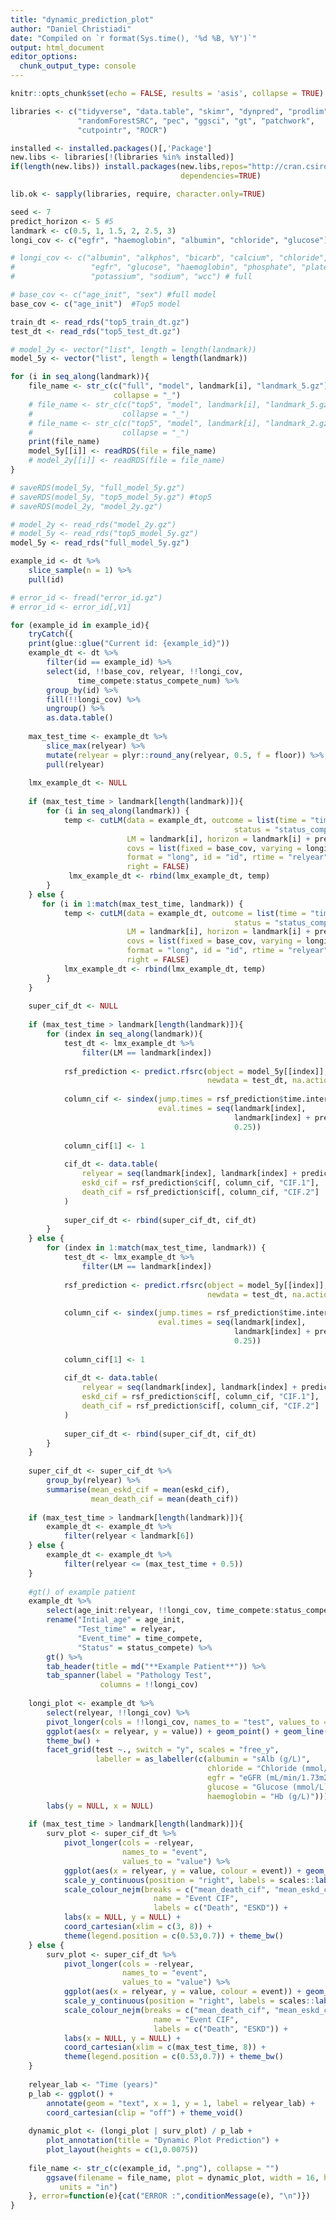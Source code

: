 ```yaml
---
title: "dynamic_prediction_plot"
author: "Daniel Christiadi"
date: "Compiled on `r format(Sys.time(), '%d %B, %Y')`"
output: html_document
editor_options: 
  chunk_output_type: console
---
```


```r
knitr::opts_chunk$set(echo = FALSE, results = 'asis', collapse = TRUE)

libraries <- c("tidyverse", "data.table", "skimr", "dynpred", "prodlim", 
               "randomForestSRC", "pec", "ggsci", "gt", "patchwork", 
               "cutpointr", "ROCR")

installed <- installed.packages()[,'Package']
new.libs <- libraries[!(libraries %in% installed)]
if(length(new.libs)) install.packages(new.libs,repos="http://cran.csiro.au",
                                      dependencies=TRUE)

lib.ok <- sapply(libraries, require, character.only=TRUE)

seed <- 7
predict_horizon <- 5 #5
landmark <- c(0.5, 1, 1.5, 2, 2.5, 3)
longi_cov <- c("egfr", "haemoglobin", "albumin", "chloride", "glucose") #top 5

# longi_cov <- c("albumin", "alkphos", "bicarb", "calcium", "chloride",
#                 "egfr", "glucose", "haemoglobin", "phosphate", "platelet",
#                 "potassium", "sodium", "wcc") # full

# base_cov <- c("age_init", "sex") #full model
base_cov <- c("age_init")  #Top5 model
```

```r
train_dt <- read_rds("top5_train_dt.gz")
test_dt <- read_rds("top5_test_dt.gz")
```

```r
# model_2y <- vector("list", length = length(landmark))
model_5y <- vector("list", length = length(landmark))

for (i in seq_along(landmark)){
    file_name <- str_c(c("full", "model", landmark[i], "landmark_5.gz"), 
                       collapse = "_")
    # file_name <- str_c(c("top5", "model", landmark[i], "landmark_5.gz"), 
    #                    collapse = "_")
    # file_name <- str_c(c("top5", "model", landmark[i], "landmark_2.gz"), 
    #                    collapse = "_")
    print(file_name)
    model_5y[[i]] <- readRDS(file = file_name)
    # model_2y[[i]] <- readRDS(file = file_name)
}

# saveRDS(model_5y, "full_model_5y.gz")
# saveRDS(model_5y, "top5_model_5y.gz") #top5
# saveRDS(model_2y, "model_2y.gz")

# model_2y <- read_rds("model_2y.gz")
# model_5y <- read_rds("top5_model_5y.gz")
model_5y <- read_rds("full_model_5y.gz")
```

```r
example_id <- dt %>%
    slice_sample(n = 1) %>%
    pull(id)

# error_id <- fread("error_id.gz")
# error_id <- error_id[,V1]

for (example_id in example_id){
    tryCatch({
    print(glue::glue("Current id: {example_id}"))
    example_dt <- dt %>% 
        filter(id == example_id) %>% 
        select(id, !!base_cov, relyear, !!longi_cov, 
               time_compete:status_compete_num) %>% 
        group_by(id) %>% 
        fill(!!longi_cov) %>% 
        ungroup() %>% 
        as.data.table()
    
    max_test_time <- example_dt %>% 
        slice_max(relyear) %>% 
        mutate(relyear = plyr::round_any(relyear, 0.5, f = floor)) %>% 
        pull(relyear)
    
    lmx_example_dt <- NULL
    
    if (max_test_time > landmark[length(landmark)]){
        for (i in seq_along(landmark)) {
            temp <- cutLM(data = example_dt, outcome = list(time = "time_compete",
                                                  status = "status_compete_num"),
                          LM = landmark[i], horizon = landmark[i] + predict_horizon,
                          covs = list(fixed = base_cov, varying = longi_cov),
                          format = "long", id = "id", rtime = "relyear", 
                          right = FALSE) 
             lmx_example_dt <- rbind(lmx_example_dt, temp)
        }
    } else {
       for (i in 1:match(max_test_time, landmark)) {
            temp <- cutLM(data = example_dt, outcome = list(time = "time_compete",
                                                  status = "status_compete_num"),
                          LM = landmark[i], horizon = landmark[i] + predict_horizon,
                          covs = list(fixed = base_cov, varying = longi_cov),
                          format = "long", id = "id", rtime = "relyear", 
                          right = FALSE) 
            lmx_example_dt <- rbind(lmx_example_dt, temp)
        } 
    }
    
    super_cif_dt <- NULL
    
    if (max_test_time > landmark[length(landmark)]){
        for (index in seq_along(landmark)){
            test_dt <- lmx_example_dt %>% 
                filter(LM == landmark[index])
            
            rsf_prediction <- predict.rfsrc(object = model_5y[[index]],
                                            newdata = test_dt, na.action = "na.impute")
            
            column_cif <- sindex(jump.times = rsf_prediction$time.interest,
                                 eval.times = seq(landmark[index], 
                                                  landmark[index] + predict_horizon, 
                                                  0.25))
            
            column_cif[1] <- 1
            
            cif_dt <- data.table(
                relyear = seq(landmark[index], landmark[index] + predict_horizon, 0.25),
                eskd_cif = rsf_prediction$cif[, column_cif, "CIF.1"],
                death_cif = rsf_prediction$cif[, column_cif, "CIF.2"]
            )
            
            super_cif_dt <- rbind(super_cif_dt, cif_dt)
        }
    } else {
        for (index in 1:match(max_test_time, landmark)) {
            test_dt <- lmx_example_dt %>% 
                filter(LM == landmark[index])
            
            rsf_prediction <- predict.rfsrc(object = model_5y[[index]],
                                            newdata = test_dt, na.action = "na.impute")
            
            column_cif <- sindex(jump.times = rsf_prediction$time.interest,
                                 eval.times = seq(landmark[index], 
                                                  landmark[index] + predict_horizon, 
                                                  0.25))
            
            column_cif[1] <- 1
            
            cif_dt <- data.table(
                relyear = seq(landmark[index], landmark[index] + predict_horizon, 0.25),
                eskd_cif = rsf_prediction$cif[, column_cif, "CIF.1"],
                death_cif = rsf_prediction$cif[, column_cif, "CIF.2"]
            )
            
            super_cif_dt <- rbind(super_cif_dt, cif_dt)
        }
    }
    
    super_cif_dt <- super_cif_dt %>% 
        group_by(relyear) %>% 
        summarise(mean_eskd_cif = mean(eskd_cif),
                  mean_death_cif = mean(death_cif))
    
    if (max_test_time > landmark[length(landmark)]){
        example_dt <- example_dt %>% 
            filter(relyear < landmark[6])
    } else {
        example_dt <- example_dt %>% 
            filter(relyear <= (max_test_time + 0.5))
    }
    
    #gt() of example patient
    example_dt %>%
        select(age_init:relyear, !!longi_cov, time_compete:status_compete) %>%
        rename("Intial_age" = age_init,
               "Test_time" = relyear,
               "Event_time" = time_compete,
               "Status" = status_compete) %>%
        gt() %>%
        tab_header(title = md("**Example Patient**")) %>%
        tab_spanner(label = "Pathology Test",
                    columns = !!longi_cov)
        
    longi_plot <- example_dt %>% 
        select(relyear, !!longi_cov) %>% 
        pivot_longer(cols = !!longi_cov, names_to = "test", values_to = "value") %>% 
        ggplot(aes(x = relyear, y = value)) + geom_point() + geom_line() + 
        theme_bw() + 
        facet_grid(test ~., switch = "y", scales = "free_y",
                   labeller = as_labeller(c(albumin = "sAlb (g/L)", 
                                            chloride = "Chloride (mmol/L)",
                                            egfr = "eGFR (mL/min/1.73m2)",
                                            glucose = "Glucose (mmol/L)",
                                            haemoglobin = "Hb (g/L)"))) + 
        labs(y = NULL, x = NULL)
    
    if (max_test_time > landmark[length(landmark)]){
        surv_plot <- super_cif_dt %>% 
            pivot_longer(cols = -relyear,
                         names_to = "event",
                         values_to = "value") %>% 
            ggplot(aes(x = relyear, y = value, colour = event)) + geom_line() + 
            scale_y_continuous(position = "right", labels = scales::label_percent()) +
            scale_colour_nejm(breaks = c("mean_death_cif", "mean_eskd_cif"), 
                                name = "Event CIF", 
                                labels = c("Death", "ESKD")) +
            labs(x = NULL, y = NULL) + 
            coord_cartesian(xlim = c(3, 8)) + 
            theme(legend.position = c(0.53,0.7)) + theme_bw()
    } else {
        surv_plot <- super_cif_dt %>% 
            pivot_longer(cols = -relyear,
                         names_to = "event",
                         values_to = "value") %>% 
            ggplot(aes(x = relyear, y = value, colour = event)) + geom_line() + 
            scale_y_continuous(position = "right", labels = scales::label_percent()) +
            scale_colour_nejm(breaks = c("mean_death_cif", "mean_eskd_cif"), 
                                name = "Event CIF", 
                                labels = c("Death", "ESKD")) +
            labs(x = NULL, y = NULL) + 
            coord_cartesian(xlim = c(max_test_time, 8)) + 
            theme(legend.position = c(0.53,0.7)) + theme_bw()
    }
        
    relyear_lab <- "Time (years)"
    p_lab <- ggplot() + 
        annotate(geom = "text", x = 1, y = 1, label = relyear_lab) + 
        coord_cartesian(clip = "off") + theme_void()
    
    dynamic_plot <- (longi_plot | surv_plot) / p_lab + 
        plot_annotation(title = "Dynamic Plot Prediction") + 
        plot_layout(heights = c(1,0.0075))
    
    file_name <- str_c(c(example_id, ".png"), collapse = "")
        ggsave(filename = file_name, plot = dynamic_plot, width = 16, height = 9,
           units = "in")
    }, error=function(e){cat("ERROR :",conditionMessage(e), "\n")})
}
```





